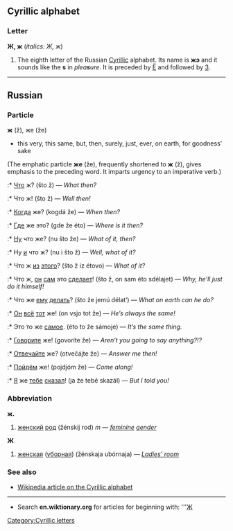 ==Cyrillic alphabet==
===Letter===
'''Ж, ж''' (''italics: Ж, ж'')

#The eighth letter of the Russian [[Cyrillic]] alphabet. Its name is '''жэ''' {{IPAchar|(žɛ)}} and it sounds like the '''s''' in ''plea'''s'''ure''. It is preceded by [[ё|Ё]] and followed by [[з|З]].


----

==Russian==
===Particle===
'''ж''' (ž), же (že)

* this very, this same, but, then, surely, just, ever, on earth, for goodness’ sake<br>
(The emphatic particle '''же''' (že), frequently shortened to '''ж''' (ž), gives emphasis to the preceding word. It imparts urgency to an imperative verb.)
:* [[Что]] ж? (što ž) — ''What then?''
:* Что ж! (što ž) — ''Well then!''
:* [[Когда]] же? (kogdá že) — ''When then?''
:* [[Где]] же это? (gde že éto) — ''Where is it then?''
:* [[Ну]] что же? (nu što že) — ''What of it, then?''
:* Ну [[и]] что ж? (nu i što ž) — ''Well, what of it?''
:* Что ж [[из]] [[этот|этого]]? (što ž iz étovo) — ''What of it?''
:* Что ж, [[он]] [[сам]] это [[делать|сделает]]! (što ž, on sam éto sdélajet) — ''Why, he’ll just do it himself!''
:* Что же [[он|ему]] [[делать]]? (što že jemú délat’) — ''What on earth can he do?''
:* [[Он]] [[все|всё]] [[тот]] же! (on vsjo tot že) — ''He’s always the same!''
:* Это то же [[самый|самое]]. (éto to že sámoje) — ''It’s the same thing.''
:* [[говорить|Говорите]] же! (govoríte že) — ''Aren’t you going to say anything?!?''
:* [[отвечать|Отвечайте]] же? (otvečájte že) — ''Answer me then!''
:* [[идти|Пойдём]] же! (pojdjóm že) — ''Come along!''
:* [[Я]] же [[ты|тебе]] [[говорить|сказал]]! (ja že tebé skazál) — ''But I told you!''

===Abbreviation===
'''ж.'''
#[[женский]] [[род]] (žénskij rod) ''m'' — ''[[feminine]] [[gender]]''

'''Ж'''
#[[женская]] ([[уборная]]) (žénskaja ubórnaja) — ''[[Ladies' room]]''

===See also===
*[[w:Cyrillic alphabet|Wikipedia article on the Cyrillic alphabet]]

----

*Search '''en.wiktionary.org''' for articles for beginning with: '''[http://wiktionary.org/w/wiki.phtml?title=Special:Allpages&from=Ж Ж]

[[Category:Cyrillic letters]]